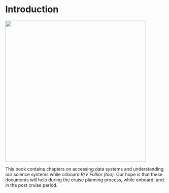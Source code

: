 # Introduction

![](images/FKt230115-Falkortoo_Aerial-DepartingVigo-20230115-Ingle-0023-2.jpg){width="443"}

This book contains chapters on accessing data systems and understanding our science systems while onboard *R/V Falkor (too).* Our hope is that these documents will help during the cruise planning process, while onboard, and in the post cruise period.